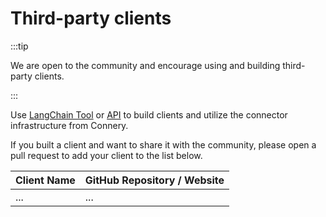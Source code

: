 # Third-party clients

:::tip

We are open to the community and encourage using and building third-party clients.

:::

Use [LangChain Tool](/docs/native-clients/langchain) or [API](/docs/native-clients/api) to build clients
and utilize the connector infrastructure from Connery.

If you built a client and want to share it with the community,
please open a pull request to add your client to the list below.

| Client Name | GitHub Repository / Website |
| ----------- | --------------------------- |
| ...         | ...                         |
